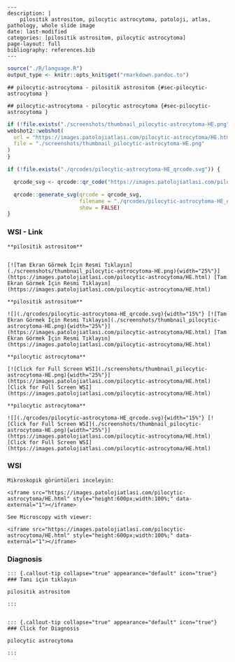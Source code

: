 

```comment
---
description: |
    pilositik astrositom, pilocytic astrocytoma, patoloji, atlas, pathology, whole slide image
date: last-modified
categories: [pilositik astrositom, pilocytic astrocytoma]
page-layout: full
bibliography: references.bib
---
```



```r
source("./R/language.R")
output_type <- knitr::opts_knit$get("rmarkdown.pandoc.to")
```


```asis
## pilocytic-astrocytoma - pilositik astrositom {#sec-pilocytic-astrocytoma }
```


```asis
## pilocytic-astrocytoma - pilocytic astrocytoma {#sec-pilocytic-astrocytoma }
```






```r
if (!file.exists("./screenshots/thumbnail_pilocytic-astrocytoma-HE.png")) {
webshot2::webshot(
  url = "https://images.patolojiatlasi.com/pilocytic-astrocytoma/HE.html",
  file = "./screenshots/thumbnail_pilocytic-astrocytoma-HE.png"
)
}
```



```r
if (!file.exists("./qrcodes/pilocytic-astrocytoma-HE_qrcode.svg")) {

  qrcode_svg <- qrcode::qr_code("https://images.patolojiatlasi.com/pilocytic-astrocytoma/HE.html")

  qrcode::generate_svg(qrcode = qrcode_svg,
                       filename = "./qrcodes/pilocytic-astrocytoma-HE_qrcode.svg",
                       show = FALSE)
}
```











::::: panel-tabset


### WSI - Link








:::: {.content-hidden when-format="pdf"}


```asis

**pilositik astrositom**


[![Tam Ekran Görmek İçin Resmi Tıklayın](./screenshots/thumbnail_pilocytic-astrocytoma-HE.png){width="25%"}](https://images.patolojiatlasi.com/pilocytic-astrocytoma/HE.html) [Tam Ekran Görmek İçin Resmi Tıklayın](https://images.patolojiatlasi.com/pilocytic-astrocytoma/HE.html)

```

::::


:::: {.content-visible when-format="pdf"}

```asis

**pilositik astrositom**

![](./qrcodes/pilocytic-astrocytoma-HE_qrcode.svg){width="15%"} [![Tam Ekran Görmek İçin Resmi Tıklayın](./screenshots/thumbnail_pilocytic-astrocytoma-HE.png){width="25%"}](https://images.patolojiatlasi.com/pilocytic-astrocytoma/HE.html) [Tam Ekran Görmek İçin Resmi Tıklayın](https://images.patolojiatlasi.com/pilocytic-astrocytoma/HE.html)

```



::::




:::: {.content-hidden when-format="pdf"}


```asis

**pilocytic astrocytoma**

[![Click for Full Screen WSI](./screenshots/thumbnail_pilocytic-astrocytoma-HE.png){width="25%"}](https://images.patolojiatlasi.com/pilocytic-astrocytoma/HE.html) [Click for Full Screen WSI](https://images.patolojiatlasi.com/pilocytic-astrocytoma/HE.html)

```

::::


:::: {.content-visible when-format="pdf"}

```asis

**pilocytic astrocytoma**

![](./qrcodes/pilocytic-astrocytoma-HE_qrcode.svg){width="15%"} [![Click for Full Screen WSI](./screenshots/thumbnail_pilocytic-astrocytoma-HE.png){width="25%"}](https://images.patolojiatlasi.com/pilocytic-astrocytoma/HE.html) [Click for Full Screen WSI](https://images.patolojiatlasi.com/pilocytic-astrocytoma/HE.html)

```


::::







### WSI








```asis
Mikroskopik görüntüleri inceleyin:

<iframe src="https://images.patolojiatlasi.com/pilocytic-astrocytoma/HE.html" style="height:600px;width:100%;" data-external="1"></iframe>

```





```asis

See Microscopy with viewer:

<iframe src="https://images.patolojiatlasi.com/pilocytic-astrocytoma/HE.html" style="height:600px;width:100%;" data-external="1"></iframe>

```





### Diagnosis


```asis


::: {.callout-tip collapse="true" appearance="default" icon="true"}
### Tanı için tıklayın

pilositik astrositom

:::


```


```asis


::: {.callout-tip collapse="true" appearance="default" icon="true"}
### Click for Diagnosis

pilocytic astrocytoma

:::

```









:::::















